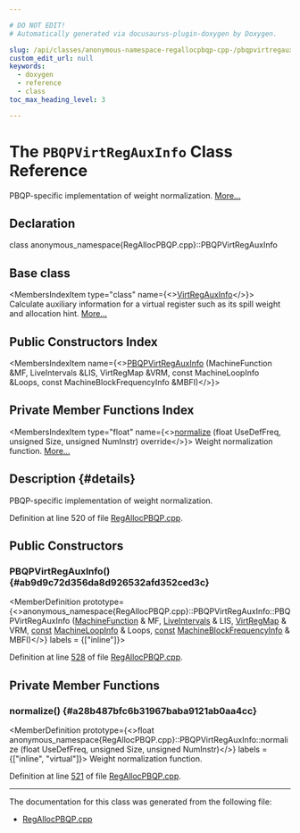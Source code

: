 ```yaml
---

# DO NOT EDIT!
# Automatically generated via docusaurus-plugin-doxygen by Doxygen.

slug: /api/classes/anonymous-namespace-regallocpbqp-cpp-/pbqpvirtregauxinfo
custom_edit_url: null
keywords:
  - doxygen
  - reference
  - class
toc_max_heading_level: 3

---
```





# The `PBQPVirtRegAuxInfo` Class Reference

<DoxygenPage pluginConfig={pluginConfig}>

PBQP-specific implementation of weight normalization. <a href="#details">More...</a>

## Declaration

<CodeBlock>class anonymous_namespace{RegAllocPBQP.cpp}::PBQPVirtRegAuxInfo</CodeBlock>

## Base class

<MembersIndex>

<MembersIndexItem
  type="class"
  name={<><a href="/docs/api/classes/llvm/virtregauxinfo">VirtRegAuxInfo</a></>}>
Calculate auxiliary information for a virtual register such as its spill weight and allocation hint. <a href="/docs/api/classes/llvm/virtregauxinfo/#details">More...</a>
</MembersIndexItem>

</MembersIndex>

## Public Constructors Index

<MembersIndex>

<MembersIndexItem
  name={<><a href="#ab9d9c72d356da8d926532afd352ced3c">PBQPVirtRegAuxInfo</a> (MachineFunction &amp;MF, LiveIntervals &amp;LIS, VirtRegMap &amp;VRM, const MachineLoopInfo &amp;Loops, const MachineBlockFrequencyInfo &amp;MBFI)</>}>
</MembersIndexItem>

</MembersIndex>

## Private Member Functions Index

<MembersIndex>

<MembersIndexItem
  type="float"
  name={<><a href="#a28b487bfc6b31967baba9121ab0aa4cc">normalize</a> (float UseDefFreq, unsigned Size, unsigned NumInstr) override</>}>
Weight normalization function. <a href="#a28b487bfc6b31967baba9121ab0aa4cc">More...</a>
</MembersIndexItem>

</MembersIndex>

## Description {#details}

PBQP-specific implementation of weight normalization.

Definition at line 520 of file <a href="/docs/api/files/lib/lib/codegen/regallocpbqp-cpp">RegAllocPBQP.cpp</a>.

<SectionDefinition>

## Public Constructors

### PBQPVirtRegAuxInfo() {#ab9d9c72d356da8d926532afd352ced3c}

<MemberDefinition
  prototype={<>anonymous&#95;namespace&#123;RegAllocPBQP.cpp&#125;::PBQPVirtRegAuxInfo::PBQPVirtRegAuxInfo (<a href="/docs/api/classes/llvm/machinefunction">MachineFunction</a> &amp; MF, <a href="/docs/api/classes/llvm/liveintervals">LiveIntervals</a> &amp; LIS, <a href="/docs/api/classes/llvm/virtregmap">VirtRegMap</a> &amp; VRM, <a href="/docs/api/files/lib/lib/target/lib/target/aarch64/aarch64promoteconstant-cpp/#a90f8350fecae261c25be85d38b451bff">const</a> <a href="/docs/api/classes/llvm/machineloopinfo">MachineLoopInfo</a> &amp; Loops, <a href="/docs/api/files/lib/lib/target/lib/target/aarch64/aarch64promoteconstant-cpp/#a90f8350fecae261c25be85d38b451bff">const</a> <a href="/docs/api/classes/llvm/machineblockfrequencyinfo">MachineBlockFrequencyInfo</a> &amp; MBFI)</>}
  labels = {["inline"]}>

Definition at line <a href="/docs/api/files/lib/lib/codegen/regallocpbqp-cpp/#l00528">528</a> of file <a href="/docs/api/files/lib/lib/codegen/regallocpbqp-cpp">RegAllocPBQP.cpp</a>.
</MemberDefinition>

</SectionDefinition>

<SectionDefinition>

## Private Member Functions

### normalize() {#a28b487bfc6b31967baba9121ab0aa4cc}

<MemberDefinition
  prototype={<>float anonymous&#95;namespace&#123;RegAllocPBQP.cpp&#125;::PBQPVirtRegAuxInfo::normalize (float UseDefFreq, unsigned Size, unsigned NumInstr)</>}
  labels = {["inline", "virtual"]}>
Weight normalization function.

Definition at line <a href="/docs/api/files/lib/lib/codegen/regallocpbqp-cpp/#l00521">521</a> of file <a href="/docs/api/files/lib/lib/codegen/regallocpbqp-cpp">RegAllocPBQP.cpp</a>.
</MemberDefinition>

</SectionDefinition>

<hr/>

The documentation for this class was generated from the following file:

<ul>
<li><a href="/docs/api/files/lib/lib/codegen/regallocpbqp-cpp">RegAllocPBQP.cpp</a></li>
</ul>

</DoxygenPage>
